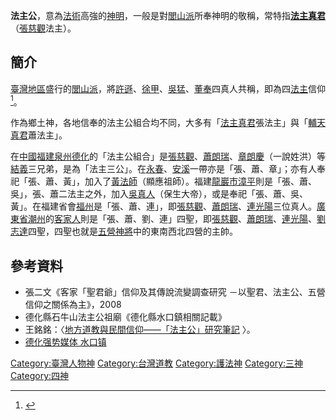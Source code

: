'''法主公'''，意為[[法術|法術]]高強的[[神明|神明]]，一般是對[[閭山派|閭山派]]所奉神明的敬稱，常特指'''[[法主真君|法主真君]]'''（[[張慈觀|張慈觀]]法主）。

==簡介==
[[臺灣地區|臺灣地區]]盛行的[[閭山派|閭山派]]，將[[許遜|許遜]]、[[徐甲|徐甲]]、[[吳猛|吳猛]]、[[董奉|董奉]]四真人共稱，即為四[[法主|法主]]信仰<ref>{{Cite web |url=https://bobee.nownews.com/20171012-14368/ |title=百善孝為先的感天大帝 |access-date=2017-10-13 |archive-date=2017-10-13 |archive-url=https://web.archive.org/web/20171013225109/https://bobee.nownews.com/20171012-14368/ |dead-url=no }}</ref>。

作為鄉土神，各地信奉的法主公組合均不同，大多有「[[法主真君|法主真君]]張法主」與「[[輔天真君|輔天真君]]蕭法主」。

在[[中國|中國]][[福建|福建]][[泉州|泉州]][[德化|德化]]的「法主公組合」是[[張慈觀|張慈觀]]、[[蕭朗瑞|蕭朗瑞]]、[[章朗慶|章朗慶]]（一說姓洪）等[[結義|結義]]三兄弟，是為「法主三公」。在[[永春|永春]]、[[安溪|安溪]]一帶亦是「張、蕭、章」；亦有人奉祀「張、蕭、黃」，加入了[[顯應祖師|黃法師]]（顯應祖師）。福建[[龍巖市|龍巖市]][[漳平|漳平]]則是「張、蕭、吳」，張、蕭二法主之外，加入[[保生大帝|吳真人]]（保生大帝），或是奉祀「張、蕭、吳、黃」。在福建省會[[福州|福州]]是「張、蕭、連」，即[[張慈觀|張慈觀]]、[[蕭朗瑞|蕭朗瑞]]、[[連光陽|連光陽]]三位真人。[[廣東省|廣東省]][[潮州|潮州]]的[[客家人|客家人]]則是「張、蕭、劉、連」四聖，即[[張慈觀|張慈觀]]、[[蕭朗瑞|蕭朗瑞]]、[[連光陽|連光陽]]、[[劉志達|劉志達]]四聖，四聖也就是[[五營神將|五營神將]]中的東南西北四營的主帥。

==參考資料==
*張二文《客家「聖君爺」信仰及其傳說流變調查研究 －以聖君、法主公、五營信仰之關係為主》，2008
*德化縣石牛山法主公祖廟《德化縣水口鎮相關記載》
*王銘銘：〈[http://www.daoist.org/BookSearch/BookSearch/list014/r4-007.pdf 地方道教與民間信仰——「法主公」研究筆記] {{Wayback|url=http://www.daoist.org/BookSearch/BookSearch/list014/r4-007.pdf |date=20180203123341 }}〉。
*[https://web.archive.org/web/20140429104407/http://www.dehua.net/intro/2005/04/22643_1.shtml 德化强势媒体 水口镇]

[[Category:臺灣人物神|Category:臺灣人物神]]
[[Category:台灣道教|Category:台灣道教]]

[[Category:護法神|Category:護法神]]
[[Category:三神|Category:三神]]
[[Category:四神|Category:四神]]